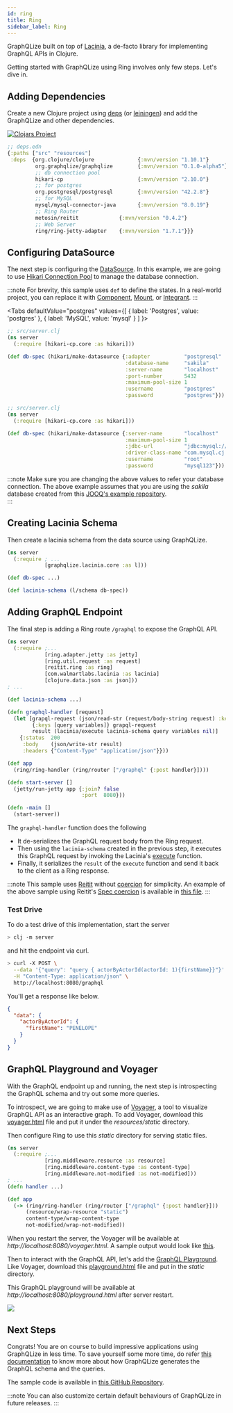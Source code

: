 ```yaml
---
id: ring
title: Ring
sidebar_label: Ring
---
```

GraphQLize built on top of [Lacinia](https://lacinia.readthedocs.io/en/latest/), a de-facto library for implementing GraphQL APIs in Clojure.

Getting started with GraphQLize using Ring involves only few steps. Let's dive in.

## Adding Dependencies

Create a new Clojure project using [deps](https://github.com/seancorfield/clj-new) (or [leiningen](https://leiningen.org/)) and add the GraphQLize and other dependencies.

[![Clojars Project](https://img.shields.io/clojars/v/org.graphqlize/graphqlize.svg)](https://clojars.org/org.graphqlize/graphqlize)

```clj {4}
;; deps.edn
{:paths ["src" "resources"]
 :deps  {org.clojure/clojure              {:mvn/version "1.10.1"}
         org.graphqlize/graphqlize        {:mvn/version "0.1.0-alpha5"}
         ;; db connection pool
         hikari-cp                        {:mvn/version "2.10.0"}
         ;; for postgres
         org.postgresql/postgresql        {:mvn/version "42.2.8"}
         ;; for MySQL
         mysql/mysql-connector-java       {:mvn/version "8.0.19"}
         ;; Ring Router
         metosin/reitit             {:mvn/version "0.4.2"}
         ;; Web Server
         ring/ring-jetty-adapter    {:mvn/version "1.7.1"}}}
```

## Configuring DataSource

The next step is configuring the [DataSource](https://docs.oracle.com/javase/7/docs/api/javax/sql/DataSource.html). In this example, we are going to use [Hikari Connection Pool](https://github.com/brettwooldridge/HikariCP) to manage the database connection.

:::note
For brevity, this sample uses `def` to define the states. In a real-world project, you can replace it with [Component](https://github.com/stuartsierra/component), [Mount](https://github.com/tolitius/mount), or [Integrant](https://github.com/weavejester/integrant).
:::



<Tabs
  defaultValue="postgres"
  values={[
    { label: 'Postgres', value: 'postgres' },
    { label: 'MySQL', value: 'mysql' }
  ]
}>
<TabItem value="postgres">

```clojure
;; src/server.clj
(ns server
  (:require [hikari-cp.core :as hikari]))

(def db-spec (hikari/make-datasource {:adapter           "postgresql"
                                      :database-name     "sakila"
                                      :server-name       "localhost"
                                      :port-number       5432
                                      :maximum-pool-size 1
                                      :username          "postgres"
                                      :password          "postgres"}))
```

</TabItem>
<TabItem value="mysql">

```clojure
;; src/server.clj
(ns server
  (:require [hikari-cp.core :as hikari]))

(def db-spec (hikari/make-datasource {:server-name       "localhost"
                                      :maximum-pool-size 1
                                      :jdbc-url          "jdbc:mysql://localhost:3306/sakila"
                                      :driver-class-name "com.mysql.cj.jdbc.MysqlDataSource"
                                      :username          "root"
                                      :password          "mysql123"}))
```

</TabItem>
</Tabs>

:::note
Make sure you are changing the above values to refer your database connection. The above example assumes that you are using the _sakila_ database created from this [JOOQ's example repository](https://github.com/jOOQ/jOOQ/tree/master/jOOQ-examples/Sakila).  
:::

## Creating Lacinia Schema

Then create a lacinia schema from the data source using GraphQLize.  


```clojure {3,7}
(ns server
  (:require ; ...
            [graphqlize.lacinia.core :as l]))

(def db-spec ...)

(def lacinia-schema (l/schema db-spec))
```

## Adding GraphQL Endpoint

The final step is adding a Ring route `/graphql` to expose the GraphQL API. 

```clojure {12,15,17}
(ns server
  (:require ;...
            [ring.adapter.jetty :as jetty]
            [ring.util.request :as request]
            [reitit.ring :as ring]
            [com.walmartlabs.lacinia :as lacinia]
            [clojure.data.json :as json]))
; ...

(def lacinia-schema ...)

(defn graphql-handler [request]
  (let [grapql-request (json/read-str (request/body-string request) :key-fn keyword)
        {:keys [query variables]} grapql-request
        result (lacinia/execute lacinia-schema query variables nil)]
    {:status  200
     :body    (json/write-str result)
     :headers {"Content-Type" "application/json"}}))

(def app
  (ring/ring-handler (ring/router ["/graphql" {:post handler}])))

(defn start-server []
  (jetty/run-jetty app {:join? false
                        :port  8080}))

(defn -main []
  (start-server))
```

The `graphql-handler` function does the following

* It de-serializes the GraphQL request body from the Ring request.
* Then using the `lacinia-schema` created in the previous step, it executes this GraphQL request by invoking the Lacinia's [execute](https://walmartlabs.github.io/apidocs/lacinia/com.walmartlabs.lacinia.html#var-execute) function.
* Finally, it serializes the `result` of the `execute` function and send it back to the client as a Ring response.

:::note
This sample uses [Reitit](https://github.com/metosin/reitit) without [coercion](https://metosin.github.io/reitit/coercion/coercion.html) for simplicity. An example of the above sample using Reitit's [Spec coercion](https://metosin.github.io/reitit/coercion/clojure_spec_coercion.html) is available in [this file](https://github.com/graphqlize/graphqlize-demo/blob/master/clojure/ring/src/server_with_coercion.clj).
:::

### Test Drive

To do a test drive of this implementation, start the server

```bash
> clj -m server
```

 and hit the endpoint via curl.

```bash
> curl -X POST \
  --data '{"query": "query { actorByActorId(actorId: 1){firstName}}"}' \
  -H "Content-Type: application/json" \
  http://localhost:8080/graphql
```

You'll get a response like below.

```json
{
  "data": {
    "actorByActorId": {
      "firstName": "PENELOPE"
    }
  }
}
```

## GraphQL Playground and Voyager

With the GraphQL endpoint up and running, the next step is introspecting the GraphQL schema and try out some more queries. 

To introspect, we are going to make use of [Voyager](https://github.com/APIs-guru/graphql-voyager), a tool to visualize GraphQL API as an interactive graph. To add Voyager, download this [voyager.html](https://github.com/graphqlize/graphqlize-demo/blob/master/clojure/ring/resources/static/voyager.html) file and put it under the _resources/static_ directory.

Then configure Ring to use this _static_ directory for serving static files.

```clojure
(ns server
  (:require ;...
            [ring.middleware.resource :as resource]
            [ring.middleware.content-type :as content-type]
            [ring.middleware.not-modified :as not-modified]))
; ...
(defn handler ...)

(def app
  (-> (ring/ring-handler (ring/router ["/graphql" {:post handler}]))
      (resource/wrap-resource "static")
      content-type/wrap-content-type
      not-modified/wrap-not-modified))
```

When you restart the server, the Voyager will be available at _http://localhost:8080/voyager.html_. A sample output would look like [this](https://www.graphqlize.org/html/sakila-voyager.html).

Then to interact with the GraphQL API, let's add the [GraphQL Playground](https://github.com/prisma-labs/graphql-playground). Like Voyager, download this [playground.html](https://github.com/graphqlize/graphqlize-demo/blob/master/clojure/ring/resources/static/playground.html) file and put in the _static_ directory. 

This GraphQL playground will be available at _http://localhost:8080/playground.html_ after server restart. 

![](/img/graphql-playground.png)

## Next Steps

Congrats! You are on course to build impressive applications using GraphQLize in less time. To save yourself some more time, do refer [this documentation](/docs/graphql_schema/types-and-fields) to know more about how GraphQLize generates the GraphQL schema and the queries. 

The sample code is available in [this GitHub Repository](https://github.com/graphqlize/graphqlize-demo/tree/master/clojure/ring).

:::note
You can also customize certain default behaviours of GraphQLize in future releases.
:::